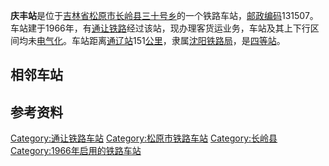 {{noteTA
|1=zh-cn:始发车次; zh-hk:列車班次;
|2=zh-cn:车次; zh-hk:班次;
}}
{{Distinguish|庆丰镇站|慶豐站 (廣州)}}
{{Infobox China railway station
|车站名称 = 庆丰站
|图片 = 
|图片介绍 = 
|其他名称 = 
|车站拼音 = Qingfeng
|英文名称 = Qingfeng Railway Station
|车站代码 = 56870<ref>{{cite book|title=中华人民共和国铁路车站代码（GB/T 10302-2010）|publisher=中国标准出版社|year=2010|isbn=155066140495|ignore-isbn-error=true|pages=29}}</ref>
|电报码 = QFT<ref>{{cite book|author=铁道部电子计算技术中心, 铁道部运输局|title=铁路车站站名代码表：TMIS使用|publisher=中国铁道出版社|location=北京|year=1998|isbn=9787113030995|pages=140}}</ref>
|拼音码 = QFE
|车站地址 = [[吉林省|吉林省]][[松原市_(吉林省)|松原市]][[长岭县|长岭县]][[三十号乡|三十号乡]]
|坐标 = {{coord|44.604986|123.356254|display=inline,title}}
|归属 = [[沈阳铁路局|沈阳铁路局]]
|线路 = [[通让铁路|通让铁路]]
|车站等级 = [[四等站_(中铁)|四等站]]
}}
'''庆丰站'''是位于[[吉林省|吉林省]][[松原市_(吉林省)|松原市]][[长岭县|长岭县]][[三十号乡|三十号乡]]的一个铁路车站，[[邮政编码|邮政编码]]131507。车站建于1966年，有[[通让铁路|通让铁路]]经过该站，现办理客货运业务，车站及其上下行区间均未[[电气化|电气化]]。车站距离[[通辽站|通辽站]]151[[公里|公里]]，隶属[[沈阳铁路局|沈阳铁路局]]，是[[四等站_(中铁)|四等站]]。

== 相邻车站 ==
{{start rail box|[[中国铁路|中国铁路]]}}
{{s-inop|[[长青站|长青站]]<br /><s>''[[十三泡站|十三泡站]]''</s>、<s>''[[三十三号站|三十三号站]]''</s>(已撤销)|{{站|通辽}}方向}}
{{s-line|[[通让铁路|通让铁路]]<br />← 23km 庆丰站 12km →}}
{{s-inop|[[巨宝站|巨宝站]]<br /><s>''[[二十七号站|二十七号站]]''</s>(已撤销)|{{站|大庆西}}方向}}
{{end box}}

== 参考资料 ==
{{reflist}}

{{通让铁路}}
{{铁路车站小作品}}
{{吉林小作品}}

[[Category:通让铁路车站|Category:通让铁路车站]]
[[Category:松原市铁路车站|Category:松原市铁路车站]]
[[Category:长岭县|Category:长岭县]]
[[Category:1966年启用的铁路车站|Category:1966年启用的铁路车站]]